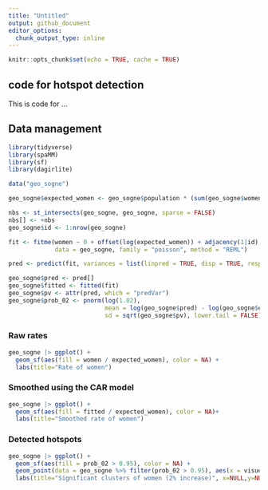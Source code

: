 ```yaml
---
title: "Untitled"
output: github_document
editor_options: 
  chunk_output_type: inline
---
```


```r
knitr::opts_chunk$set(echo = TRUE, cache = TRUE)
```

## code for hotspot detection

This is code for ...

## Data management

```r
library(tidyverse)
library(spaMM)
library(sf)
library(dagirlite)

data("geo_sogne")

geo_sogne$expected_women <- geo_sogne$population * (sum(geo_sogne$women) / sum(geo_sogne$men) / 2)

nbs <- st_intersects(geo_sogne, geo_sogne, sparse = FALSE)
nbs[] <- +nbs
geo_sogne$id <- 1:nrow(geo_sogne)

fit <- fitme(women ~ 0 + offset(log(expected_women)) + adjacency(1|id), adjMatrix = nbs, 
             data = geo_sogne, family = "poisson", method = "REML")

pred <- predict(fit, variances = list(linpred = TRUE, disp = TRUE, respVar = TRUE))

geo_sogne$pred <- pred[]
geo_sogne$fitted <- fitted(fit)
geo_sogne$pv <- attr(pred, which = "predVar")
geo_sogne$prob_02 <- pnorm(log(1.02), 
                           mean = log(geo_sogne$pred) - log(geo_sogne$expected_women), 
                           sd = sqrt(geo_sogne$pv), lower.tail = FALSE)
```

### Raw rates 

```r
geo_sogne |> ggplot() + 
  geom_sf(aes(fill = women / expected_women), color = NA) +
  labs(title="Rate of women")
```

### Smoothed using the CAR model

```r
geo_sogne |> ggplot() + 
  geom_sf(aes(fill = fitted / expected_women), color = NA)+
  labs(title="Smoothed rate of women")
```

### Detected hotspots

```r
geo_sogne |> ggplot() + 
  geom_sf(aes(fill = prob_02 > 0.95), color = NA) + 
  geom_point(data = geo_sogne %>% filter(prob_02 > 0.95), aes(x = visueltcenter_x, y = visueltcenter_y), size = 7, shape = 21) +
  labs(title="Significant clusters of women (2% increase)", x=NULL,y=NULL)
```
